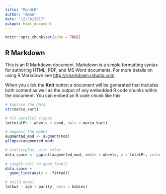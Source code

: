```yaml
---
title: "MandLR"
author: "Aman"
date: "12/28/2017"
output: html_document
---
```


```r
knitr::opts_chunk$set(echo = TRUE)
```

## R Markdown

This is an R Markdown document. Markdown is a simple formatting syntax for authoring HTML, PDF, and MS Word documents. For more details on using R Markdown see <http://rmarkdown.rstudio.com>.

When you click the **Knit** button a document will be generated that includes both content as well as the output of any embedded R code chunks within the document. You can embed an R code chunk like this:

```r
# Explore the data
str(mario_kart)

# fit parallel slopes
lm(totalPr ~ wheels + cond, data = mario_kart)
```


```r
# Augment the model
augmented_mod <- augment(mod)
glimpse(augmented_mod)

# scatterplot, with color
data_space <- ggplot(augmented_mod, aes(x = wheels, y = totalPr, color = cond)) + geom_point()
  
# single call to geom_line()
data_space + 
  geom_line(aes(y = .fitted))
```


```r
# build model
lm(bwt ~ age + parity, data = babies)
```

